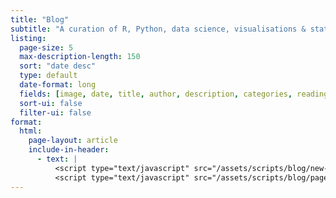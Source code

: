 ---
title: "Blog"
subtitle: "A curation of R, Python, data science, visualisations & statistics projects"
listing:
  page-size: 5
  max-description-length: 150
  sort: "date desc"
  type: default
  date-format: long
  fields: [image, date, title, author, description, categories, reading-time]
  sort-ui: false
  filter-ui: false
format: 
  html:
    page-layout: article
    include-in-header: 
      - text: |
          <script type="text/javascript" src="/assets/scripts/blog/new-banner.js"></script>   
          <script type="text/javascript" src="/assets/scripts/blog/page-up.js"></script>
---
